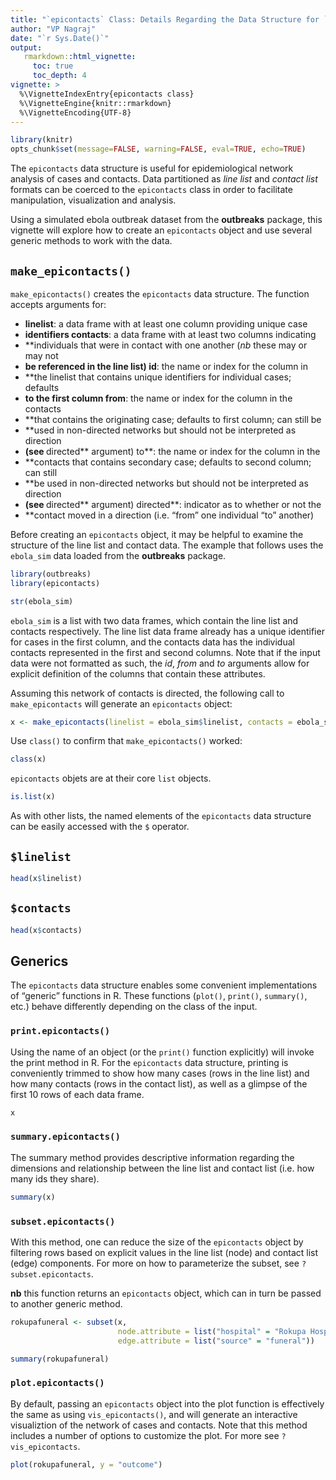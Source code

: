 ```yaml
---
title: "`epicontacts` Class: Details Regarding the Data Structure for `epicontacts` Objects"
author: "VP Nagraj"
date: "`r Sys.Date()`"
output:
   rmarkdown::html_vignette:
     toc: true
     toc_depth: 4
vignette: >
  %\VignetteIndexEntry{epicontacts class}
  %\VignetteEngine{knitr::rmarkdown}
  %\VignetteEncoding{UTF-8}
---
```


```r
library(knitr)
opts_chunk$set(message=FALSE, warning=FALSE, eval=TRUE, echo=TRUE)
```

The `epicontacts` data structure is useful for epidemiological network analysis
of cases and contacts. Data partitioned as *line list* and *contact list*
formats can be coerced to the `epicontacts` class in order to facilitate
manipulation, visualization and analysis.

Using a simulated ebola outbreak dataset from the **outbreaks** package, this
vignette will explore how to create an `epicontacts` object and use several
generic methods to work with the data.

## `make_epicontacts()`

`make_epicontacts()` creates the `epicontacts` data structure. The function
accepts arguments for:

- **linelist**: a data frame with at least one column providing unique case
- **identifiers contacts**: a data frame with at least two columns indicating
- **individuals that were in contact with one another (*nb* these may or may not
- **be referenced in the line list) id**: the name or index for the column in
- **the linelist that contains unique identifiers for individual cases; defaults
- **to the first column from**: the name or index for the column in the contacts
- **that contains the originating case; defaults to first column; can still be
- **used in non-directed networks but should not be interpreted as direction
- **(see **directed** argument) to**: the name or index for the column in the
- **contacts that contains secondary case; defaults to second column; can still
- **be used in non-directed networks but should not be interpreted as direction
- **(see **directed** argument) directed**: indicator as to whether or not the
- **contact moved in a direction (i.e. "from" one individual "to" another)

Before creating an `epicontacts` object, it may be helpful to examine the
structure of the line list and contact data. The example that follows uses the
`ebola_sim` data loaded from the **outbreaks** package.

```r
library(outbreaks)
library(epicontacts)

str(ebola_sim)

```

`ebola_sim` is a list with two data frames, which contain the line list and
contacts respectively. The line list data frame already has a unique identifier
for cases in the first column, and the contacts data has the individual contacts
represented in the first and second columns. Note that if the input data were
not formatted as such, the *id*, *from* and *to* arguments allow for explicit
definition of the columns that contain these attributes.

Assuming this network of contacts is directed, the following call to
`make_epicontacts` will generate an `epicontacts` object:

```r
x <- make_epicontacts(linelist = ebola_sim$linelist, contacts = ebola_sim$contacts, directed = TRUE)
```

Use `class()` to confirm that `make_epicontacts()` worked:

```r
class(x)
```

`epicontacts` objets are at their core `list` objects.

```r
is.list(x)
```

As with other lists, the named elements of the `epicontacts` data structure can
be easily accessed with the `$` operator.

## `$linelist`

```r
head(x$linelist)
```

## `$contacts`

```r
head(x$contacts)
```

## Generics

The `epicontacts` data structure enables some convenient implementations of
"generic" functions in R. These functions (`plot()`, `print()`, `summary()`,
etc.) behave differently depending on the class of the input.

### `print.epicontacts()`

Using the name of an object (or the `print()` function explicitly) will invoke
the print method in R. For the `epicontacts` data structure, printing is
conveniently trimmed to show how many cases (rows in the line list) and how many
contacts (rows in the contact list), as well as a glimpse of the first 10 rows
of each data frame.

```r
x
```

### `summary.epicontacts()`

The summary method provides descriptive information regarding the dimensions and
relationship between the line list and contact list (i.e. how many ids they
share).

```r
summary(x)
```

### `subset.epicontacts()`

With this method, one can reduce the size of the `epicontacts` object by
filtering rows based on explicit values in the line list (node) and contact list
(edge) components. For more on how to parameterize the subset, see
`?subset.epicontacts`.

**nb** this function returns an `epicontacts` object, which can in turn be
  passed to another generic method.

```r
rokupafuneral <- subset(x, 
                        node.attribute = list("hospital" = "Rokupa Hospital"), 
                        edge.attribute = list("source" = "funeral"))
```

```r
summary(rokupafuneral)
```

### `plot.epicontacts()`

By default, passing an `epicontacts` object into the plot function is
effectively the same as using `vis_epicontacts()`, and will generate an
interactive visualiztion of the network of cases and contacts. Note that this
method includes a number of options to customize the plot. For more see
`?vis_epicontacts`.

```r
plot(rokupafuneral, y = "outcome")
```